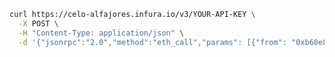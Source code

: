 
<Tabs>
  <TabItem value="cURL">

  ```bash
  curl https://celo-alfajores.infura.io/v3/YOUR-API-KEY \
    -X POST \
    -H "Content-Type: application/json" \
    -d '{"jsonrpc":"2.0","method":"eth_call","params": [{"from": "0xb60e8dd61c5d32be8058bb8eb970870f07233155","to": "0xd46e8dd67c5d32be8058bb8eb970870f07244567","gas": "0x76c0","gasPrice": "0x9184e72a000","value": "0x9184e72a","data": "0xd46e8dd67c5d32be8d46e8dd67c5d32be8058bb8eb970870f072445675058bb8eb970870f072445675"}, "latest"],"id":1}'
  ```

  </TabItem>
</Tabs>

